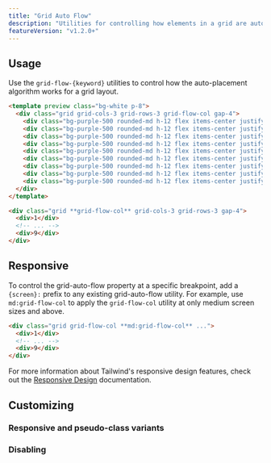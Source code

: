 ```yaml
---
title: "Grid Auto Flow"
description: "Utilities for controlling how elements in a grid are auto-placed."
featureVersion: "v1.2.0+"
---
```




## Usage

Use the `grid-flow-{keyword}` utilities to control how the auto-placement algorithm works for a grid layout.

```html purple
<template preview class="bg-white p-8">
  <div class="grid grid-cols-3 grid-rows-3 grid-flow-col gap-4">
    <div class="bg-purple-500 rounded-md h-12 flex items-center justify-center text-white text-2xl font-extrabold">1</div>
    <div class="bg-purple-500 rounded-md h-12 flex items-center justify-center text-white text-2xl font-extrabold">2</div>
    <div class="bg-purple-500 rounded-md h-12 flex items-center justify-center text-white text-2xl font-extrabold">3</div>
    <div class="bg-purple-500 rounded-md h-12 flex items-center justify-center text-white text-2xl font-extrabold">4</div>
    <div class="bg-purple-500 rounded-md h-12 flex items-center justify-center text-white text-2xl font-extrabold">5</div>
    <div class="bg-purple-500 rounded-md h-12 flex items-center justify-center text-white text-2xl font-extrabold">6</div>
    <div class="bg-purple-500 rounded-md h-12 flex items-center justify-center text-white text-2xl font-extrabold">7</div>
    <div class="bg-purple-500 rounded-md h-12 flex items-center justify-center text-white text-2xl font-extrabold">8</div>
    <div class="bg-purple-500 rounded-md h-12 flex items-center justify-center text-white text-2xl font-extrabold">9</div>
  </div>
</template>

<div class="grid **grid-flow-col** grid-cols-3 grid-rows-3 gap-4">
  <div>1</div>
  <!-- ... -->
  <div>9</div>
</div>
```

## Responsive

To control the grid-auto-flow property at a specific breakpoint, add a `{screen}:` prefix to any existing grid-auto-flow utility. For example, use `md:grid-flow-col` to apply the `grid-flow-col` utility at only medium screen sizes and above.

```html
<div class="grid grid-flow-col **md:grid-flow-col** ...">
  <div>1</div>
  <!-- ... -->
  <div>9</div>
</div>
```

For more information about Tailwind's responsive design features, check out the [Responsive Design](/docs/responsive-design) documentation.

## Customizing

### Responsive and pseudo-class variants

<Variants plugin="gridAutoFlow" name="grid-auto-flow" />

### Disabling

<Disabling plugin="gridAutoFlow" name="grid-auto-flow" />
